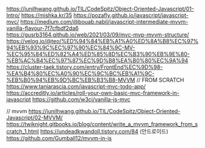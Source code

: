 https://junilhwang.github.io/TIL/CodeSpitz/Object-Oriented-Javascript/01-Intro/
https://mishka.kr/35
https://pozafly.github.io/javascript/javascript-mvc/
https://medium.com/@bouab.nabil/javascript-intermediate-mvvm-vanilla-flavour-7f7cfbdf2da6
https://gusrb3164.github.io/web/2021/03/09/mvc-mvp-mvvm-structure/
https://velog.io/@teo/%ED%94%84%EB%A1%A0%ED%8A%B8%EC%97%94%EB%93%9C%EC%97%90%EC%84%9C-MV-%EC%95%84%ED%82%A4%ED%85%8D%EC%B3%90%EB%9E%80-%EB%AC%B4%EC%97%87%EC%9D%B8%EA%B0%80%EC%9A%94
https://cluster-taek.tistory.com/entry/FrontEnd%EC%9D%98-%EA%B4%80%EC%A0%90%EC%9C%BC%EB%A1%9C-%EB%B0%94%EB%9D%BC%EB%B3%B8-MVVM
// FROM SCRATCH
https://www.taniarascia.com/javascript-mvc-todo-app/
https://accreditly.io/articles/roll-your-own-basic-mvc-framework-in-javascript
https://github.com/w3cj/vanilla-js-mvc

// mvvm
https://junilhwang.github.io/TIL/CodeSpitz/Object-Oriented-Javascript/02-MVVM/
https://twiknight.gitbooks.io/blog/content/write_a_mvvm_framework_from_scratch_1.html
https://undeadkwandoll.tistory.com/84 (안드로이드)
https://github.com/Gumball12/mvvm-in-js
